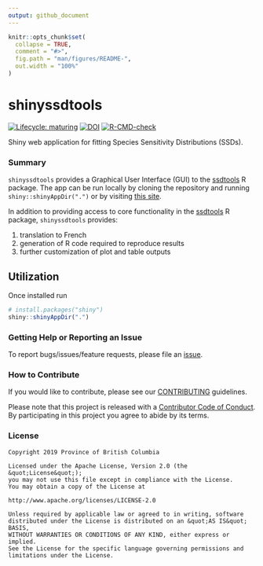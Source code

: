 ```yaml
---
output: github_document
---
```


<!-- README.md is generated from README.Rmd. Please edit that file -->

```r
knitr::opts_chunk$set(
  collapse = TRUE,
  comment = "#>",
  fig.path = "man/figures/README-",
  out.width = "100%"
)
```

# shinyssdtools

<!-- badges: start -->
[![Lifecycle: maturing](https://img.shields.io/badge/Lifecycle-Maturing-007EC6)](https://github.com/bcgov/repomountie/blob/master/doc/lifecycle-badges.md)
[![DOI](https://joss.theoj.org/papers/10.21105/joss.02848/status.svg)](https://doi.org/10.21105/joss.02848)
[![R-CMD-check](https://github.com/bcgov/shinyssdtools/workflows/R-CMD-check/badge.svg)](https://github.com/bcgov/shinyssdtools/actions)
<!-- badges: end -->

 Shiny web application for fitting Species Sensitivity Distributions (SSDs). 

### Summary

`shinyssdtools` provides a Graphical User Interface (GUI) to the [ssdtools](https://cran.r-project.org/package=ssdtools) R package. The app can be run locally by cloning the repository and running `shiny::shinyAppDir(".")` or by visiting [this site](https://bcgov-env.shinyapps.io/ssdtools/).

In addition to providing access to core functionality in the [ssdtools](https://cran.r-project.org/package=ssdtools) R package, `shinyssdtools` provides:  

1. translation to French 
2. generation of R code required to reproduce results
3. further customization of plot and table outputs


## Utilization

Once installed run

```r
# install.packages("shiny")
shiny::shinyAppDir(".")
```

### Getting Help or Reporting an Issue

To report bugs/issues/feature requests, please file an [issue](https://github.com/bcgov/ssdtools-shiny/issues/).

### How to Contribute

If you would like to contribute, please see our [CONTRIBUTING](CONTRIBUTING.md) guidelines.

Please note that this project is released with a [Contributor Code of Conduct](CODE_OF_CONDUCT.md). By participating in this project you agree to abide by its terms.

### License

```
Copyright 2019 Province of British Columbia

Licensed under the Apache License, Version 2.0 (the &quot;License&quot;);
you may not use this file except in compliance with the License.
You may obtain a copy of the License at

http://www.apache.org/licenses/LICENSE-2.0

Unless required by applicable law or agreed to in writing, software distributed under the License is distributed on an &quot;AS IS&quot; BASIS,
WITHOUT WARRANTIES OR CONDITIONS OF ANY KIND, either express or implied.
See the License for the specific language governing permissions and limitations under the License.
```

